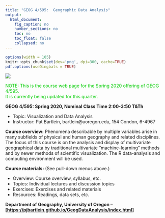 ```yaml
---
title: "GEOG 4/595:  Geographic Data Analysis"
output: 
  html_document:
    fig_caption: no
    number_sections: no
    toc: no
    toc_float: false
    collapsed: no
---
```


```r
options(width = 105)
knitr::opts_chunk$set(dev='png', dpi=300, cache=TRUE)
pdf.options(useDingbats = TRUE)
```

![](images/annp.png)

<p><span style="color: #00cc00;">NOTE:  This is the course web page for the Spring 2020 offering of GEOG 4/595.<br>
It is currently being updated for this quarter.
</span></p>

**GEOG 4/595: Spring 2020, Nominal Class Time 2:00-3:50 T&Th**

- Topic:  Visualization and Data Analysis
- Instructor:  Pat Bartlein, bartlein@uoregon.edu, 154 Condon, 6-4967

**Course overview:**  Phenomena describable by multiple variables arise in many subfields of physical and human geography and related disciplines.  The focus of this course is on the analysis and display of multivariate geographical data by traditional multivariate "machine-learning" methods and by newer methods of scientific visualization.  The R data-analysis and computing environment will be used.

**Course materials:** (See pull-down menus above.)  

- Overview:  Course overview, syllabus, etc.
- Topics:  Individual lectures and discussion topics
- Exercises:  Exercises and related materials
- Resources:  Readings, data sets, etc.
  
**Department of Geography, University of Oregon  -- 
[[https://pjbartlein.github.io/GeogDataAnalysis/index.html]](https://pjbartlein.github.io/GeogDataAnalysis/index.html)**